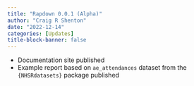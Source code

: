 ```yaml
---
title: "Rapdown 0.0.1 (Alpha)"
author: "Craig R Shenton"
date: "2022-12-14"
categories: [Updates]
title-block-banner: false
---
```


* Documentation site published
* Example report based on `ae_attendances` dataset from the `{NHSRdatasets}` package published
